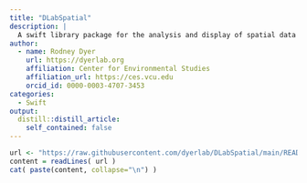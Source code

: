 ```yaml
---
title: "DLabSpatial"
description: |
  A swift library package for the analysis and display of spatial data for analytical software targeting iOS and MacOS platforms.
author:
  - name: Rodney Dyer
    url: https://dyerlab.org
    affiliation: Center for Environmental Studies
    affiliation_url: https://ces.vcu.edu
    orcid_id: 0000-0003-4707-3453
categories:
  - Swift
output:
  distill::distill_article:
    self_contained: false
---
```


```r
url <- "https://raw.githubusercontent.com/dyerlab/DLabSpatial/main/README.md"
content = readLines( url )
cat( paste(content, collapse="\n") )
```